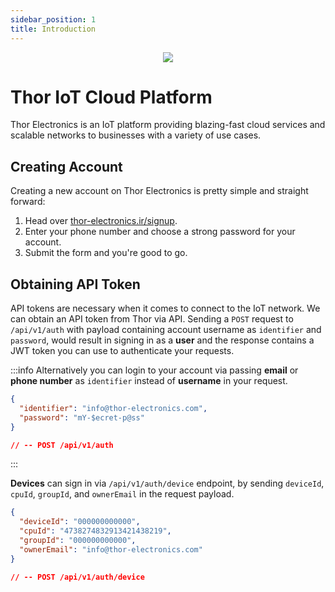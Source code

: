 ```yaml
---
sidebar_position: 1
title: Introduction
---
```


<center>
  <img
    src="/img/logo-blue.png"
    width={250}
    style={{ marginTop: 32, marginBottom: 64 }}
  />
</center>

# Thor IoT Cloud Platform

Thor Electronics is an IoT platform providing blazing-fast cloud
services and scalable networks to businesses with a variety of use
cases.

## Creating Account

Creating a new account on Thor Electronics is pretty simple and
straight forward:

1. Head over [thor-electronics.ir/signup](https://thor-electronics.ir/signup).
2. Enter your phone number and choose a strong password for your account.
3. Submit the form and you're good to go.

## Obtaining API Token

API tokens are necessary when it comes to connect to the IoT network.
We can obtain an API token from Thor via API. Sending a `POST` request
to `/api/v1/auth` with payload containing account username as
`identifier` and `password`, would result in signing in as a **user** and
the response contains a JWT token you can use to authenticate your
requests.

:::info
Alternatively you can login to your account via passing **email** or
**phone number** as `identifier` instead of **username** in your
request.

```JSON title="User Login HTTP Request Body"
{
  "identifier": "info@thor-electronics.com",
  "password": "mY-$ecret-p@ss"
}

// -- POST /api/v1/auth
```

:::

**Devices** can sign in via `/api/v1/auth/device` endpoint, by sending
`deviceId`, `cpuId`, `groupId`, and `ownerEmail` in the request
payload.

```JSON title="Device Login HTTP Request Body"
{
  "deviceId": "000000000000",
  "cpuId": "4738274832913421438219",
  "groupId": "000000000000",
  "ownerEmail": "info@thor-electronics.com"
}

// -- POST /api/v1/auth/device
```
